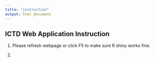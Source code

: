 ```yaml
---
title: "instruction"
output: html_document
---
```

## ICTD Web Application Instruction

1. Please refresh webpage or click F5 to make sure R shiny works fine.

2. 
